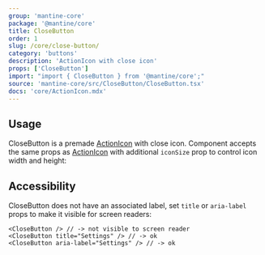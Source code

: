 ```yaml
---
group: 'mantine-core'
package: '@mantine/core'
title: CloseButton
order: 1
slug: /core/close-button/
category: 'buttons'
description: 'ActionIcon with close icon'
props: ['CloseButton']
import: "import { CloseButton } from '@mantine/core';"
source: 'mantine-core/src/CloseButton/CloseButton.tsx'
docs: 'core/ActionIcon.mdx'
---
```



## Usage

CloseButton is a premade [ActionIcon](/core/action-icon/) with close icon.
Component accepts the same props as [ActionIcon](/core/action-icon/)
with additional `iconSize` prop to control icon width and height:

<Demo data={CloseButtonDemos.usage} />

## Accessibility

CloseButton does not have an associated label, set `title` or `aria-label` props to make it visible for screen readers:

```tsx
<CloseButton /> // -> not visible to screen reader
<CloseButton title="Settings" /> // -> ok
<CloseButton aria-label="Settings" /> // -> ok
```
